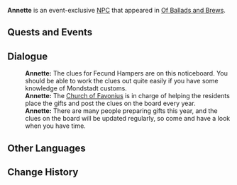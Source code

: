 {{Character Infobox
|type             = Event NPC
|image            = NPC Annette.png
|realname         = <!-- Optional, if different from in-game name -->
|deceased         = <!-- Past (for deceased prior to events of the game) or free response -->
|region           = Mondstadt
|location         = <!-- Where the character appears, if different from Region -->
|affiliation      = Church of Favonius
|title            = Nun

|ancestry         = <!-- Clan/family -->
|father           = 
|mother           = 
|spouse           = 
|sibling          = 
|child            = 
|relative         = 

|voiceEN          = 
|voiceCN          = 
|voiceJP          = 
|dialoguereward   = 
}}
'''Annette''' is an event-exclusive [[NPC]] that appeared in [[Of Ballads and Brews]].
<!--
==Location==
<gallery>
NPC Location Annette.png|Annette's location
NPC Location Annette Context.png|Additional context
</gallery>

==Profile==
Detailed story/lore information goes here.
''(To be added.)''

===Personality===
''(To be added.)''

===Appearance===
Keep appearance section short and concise. Limit to 2 paragraphs with 3-4 sentences each.
''(To be added.)''
-->
==Quests and Events==
{{Quests and Events}}
<!--
==Idle Quotes==
{{Dialogue start}}
: {{DIcon|Idle}} {{Tx}}
:: {{A|VO {{subst:PAGENAME}} 01.ogg}} "{{Tx}}"
{{Dialogue end}}

-->
==Dialogue==
{{Dialogue start}}
:'''Annette:''' The clues for Fecund Hampers are on this noticeboard. You should be able to work the clues out quite easily if you have some knowledge of Mondstadt customs.
:'''Annette:''' The [[Church of Favonius]] is in charge of helping the residents place the gifts and post the clues on the board every year.
:'''Annette:''' There are many people preparing gifts this year, and the clues on the board will be updated regularly, so come and have a look when you have time.
{{Dialogue end}}
<!--
==Event Dialogue==
===Event Name===
{{Dialogue start}}
:'''{{subst:PAGENAME}}:'''
{{Dialogue end}}

==Trivia==
* 
-->
==Other Languages==
{{Other Languages
|default_hidden = 1
|en      = Annette
|zhs     = 安内特
|zhs_rm  = Ānnèitè
|zht     = 安內特
|zht_rm  = Ānnèitè
|ja      = アンネット
|ja_rm   = Annetto
|ko      = 아네트
|ko_rm   = Aneteu
|es      = Annette
|fr      = Annette
|ru      = Аннетт
|th      = Annette
|vi      = Annette
|de      = Annette
|id      = Annette
|pt      = Annette
}}

==Change History==
{{Change History|3.1}}
<!--
==References==
{{Reflist}}
-->